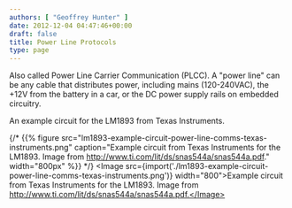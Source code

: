 ```yaml
---
authors: [ "Geoffrey Hunter" ]
date: 2012-12-04 04:47:46+00:00
draft: false
title: Power Line Protocols
type: page
---
```



<WarningIsNotes />

Also called Power Line Carrier Communication (PLCC). A "power line" can be any cable that distributes power, including mains (120-240VAC), the +12V from the battery in a car, or the DC power supply rails on embedded circuitry.

An example circuit for the LM1893 from Texas Instruments.

{/* {{% figure src="lm1893-example-circuit-power-line-comms-texas-instruments.png" caption="Example circuit from Texas Instruments for the LM1893. Image from http://www.ti.com/lit/ds/snas544a/snas544a.pdf."  width="800px" %}} */}
<Image src={import('./lm1893-example-circuit-power-line-comms-texas-instruments.png')} width="800">Example circuit from Texas Instruments for the LM1893. Image from http://www.ti.com/lit/ds/snas544a/snas544a.pdf.</Image>
